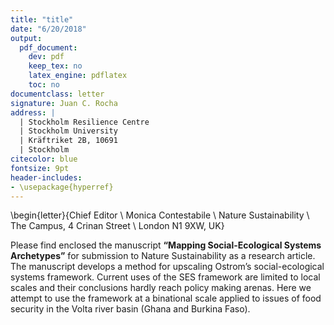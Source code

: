 ```yaml
---
title: "title"
date: "6/20/2018"
output: 
  pdf_document:
    dev: pdf
    keep_tex: no
    latex_engine: pdflatex
    toc: no
documentclass: letter
signature: Juan C. Rocha
address: |
  | Stockholm Resilience Centre
  | Stockholm University
  | Kräftriket 2B, 10691
  | Stockholm
citecolor: blue
fontsize: 9pt
header-includes:
- \usepackage{hyperref}
---
```


\begin{letter}{Chief Editor \\ Monica Contestabile \\ Nature Sustainability \\
The Campus, 4 Crinan Street \\ London N1 9XW, UK}


\opening{Dear Editor:}

Please find enclosed the manuscript **"Mapping Social-Ecological Systems Archetypes"** for submission to Nature Sustainability as a research article. The manuscript develops a method for upscaling Ostrom's social-ecological systems framework. Current uses of the SES framework are limited to local scales and their conclusions hardly reach policy making arenas. Here we attempt to use the framework at a binational scale applied to issues of food security in the Volta river basin (Ghana and Burkina Faso). 

